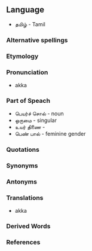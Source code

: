 ==Language==
* தமிழ் - Tamil
===Alternative spellings===
===Etymology===
===Pronunciation===
* akka
===Part of Speach===
* பெயர்ச் சொல் - noun
* ஒருமை - singular
* உயர் திணை - 
* பெண் பால் - feminine gender
===Quotations===
===Synonyms===
===Antonyms===
===Translations===
* akka
===Derived Words===
===References===